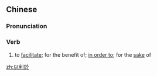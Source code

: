 {{also|以利于}}
==Chinese==
{{zh-forms|s=以利于|type=12}}

===Pronunciation===
{{zh-pron
|m=yǐlìyú
|c=ji5 lei6 jyu1
|cat=v
}}

===Verb===
{{zh-verb}}

# to [[facilitate]]; for the benefit of; [[in order to]]; for the [[sake]] of

[[zh:以利於]]